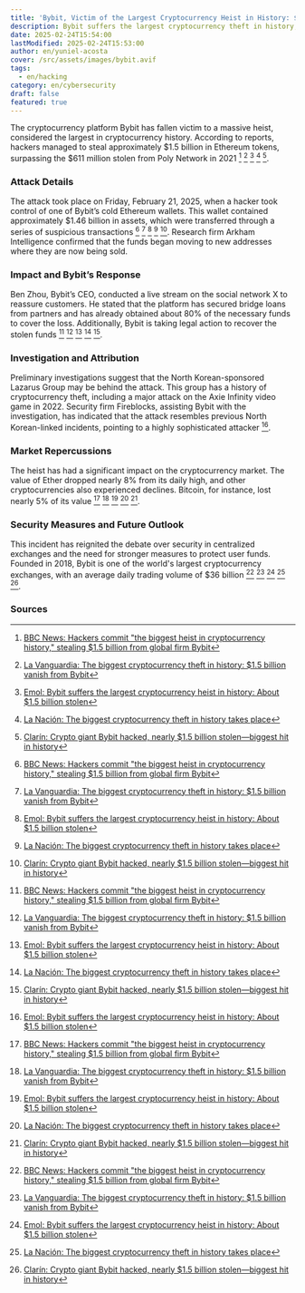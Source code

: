 ```yaml
---
title: 'Bybit, Victim of the Largest Cryptocurrency Heist in History: $1.5 Billion Disappears'
description: Bybit suffers the largest cryptocurrency theft in history, with estimated losses of $1.5 billion. An unprecedented blow to the world of digital assets.
date: 2025-02-24T15:54:00
lastModified: 2025-02-24T15:53:00
author: en/yuniel-acosta
cover: /src/assets/images/bybit.avif
tags:
  - en/hacking
category: en/cybersecurity
draft: false
featured: true
---
```

The cryptocurrency platform Bybit has fallen victim to a massive heist, considered the largest in cryptocurrency history. According to reports, hackers managed to steal approximately $1.5 billion in Ethereum tokens, surpassing the $611 million stolen from Poly Network in 2021 [^1] [^2] [^3] [^4] [^5].

### Attack Details

The attack took place on Friday, February 21, 2025, when a hacker took control of one of Bybit’s cold Ethereum wallets. This wallet contained approximately $1.46 billion in assets, which were transferred through a series of suspicious transactions [^1] [^2] [^3] [^4] [^5]. Research firm Arkham Intelligence confirmed that the funds began moving to new addresses where they are now being sold.

### Impact and Bybit’s Response

Ben Zhou, Bybit’s CEO, conducted a live stream on the social network X to reassure customers. He stated that the platform has secured bridge loans from partners and has already obtained about 80% of the necessary funds to cover the loss. Additionally, Bybit is taking legal action to recover the stolen funds [^1] [^2] [^3] [^4] [^5].

### Investigation and Attribution

Preliminary investigations suggest that the North Korean-sponsored Lazarus Group may be behind the attack. This group has a history of cryptocurrency theft, including a major attack on the Axie Infinity video game in 2022. Security firm Fireblocks, assisting Bybit with the investigation, has indicated that the attack resembles previous North Korean-linked incidents, pointing to a highly sophisticated attacker [^3].

### Market Repercussions

The heist has had a significant impact on the cryptocurrency market. The value of Ether dropped nearly 8% from its daily high, and other cryptocurrencies also experienced declines. Bitcoin, for instance, lost nearly 5% of its value [^1] [^2] [^3] [^4] [^5].

### Security Measures and Future Outlook

This incident has reignited the debate over security in centralized exchanges and the need for stronger measures to protect user funds. Founded in 2018, Bybit is one of the world's largest cryptocurrency exchanges, with an average daily trading volume of $36 billion [^1] [^2] [^3] [^4] [^5].

### Sources

[^1]: [BBC News: Hackers commit "the biggest heist in cryptocurrency history," stealing $1.5 billion from global firm Bybit](https://www.bbc.com/mundo/articles/c78e947586eo)

[^2]: [La Vanguardia: The biggest cryptocurrency theft in history: $1.5 billion vanish from Bybit](https://www.lavanguardia.com/economia/20250222/10411969/mayor-robo-criptomonedas-asd-historia-1-500-millones-vuelan-bybit.html)

[^3]: [Emol: Bybit suffers the largest cryptocurrency heist in history: About $1.5 billion stolen](https://www.emol.com/noticias/Economia/2025/02/24/1158389/robo-criptomonedas-bybit.html)

[^4]: [La Nación: The biggest cryptocurrency theft in history takes place](https://www.lanacion.com.ar/economia/IA/realizan-el-robo-mas-grande-de-la-historia-de-las-criptomonedas-nid21022025/)

[^5]: [Clarín: Crypto giant Bybit hacked, nearly $1.5 billion stolen—biggest hit in history](https://www.clarin.com/tecnologia/hackearon-gigante-cripto-bybit-robaron-1500-millones-dolares-golpe-grande-historia-cripto_0_6owYU2ldh4.html)
